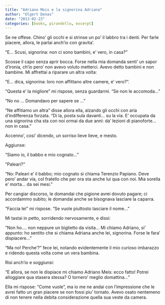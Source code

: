 ```yaml
---
title: "Adriano Meis e la signorina Adriana"
author: "Olgert Denas"
date: "2013-02-23"
categories: [books, pirandello, excerpt]
---
```


Se ne offese. Chino’ gli occhi e si strinse un po’ il labbro tra i denti. Per farle piacere, allora, le parlai anch’io con gravita’.

“E… Scusi, signorina: non ci sono bambini, e’ vero, in casa?”

Scosse il capo senza aprir bocca. Forse nella mia domanda senti’ un sapor d’ironia, ch’io pero’ non avevo voluto metterci. Avevo detto bambini e non bambine. Mi affrettai a riparare un altra volta:

“E… dica, signorina: loro non affittano altre camere, e’ vero?”.

“Questa e’ la migliore” mi rispose, senza guardarmi. “Se non le accomoda…”

“No no … Domandavo per sapere se …”

“Ne affitiamo un altra” disse allora ella, alzando gli occhi con aria d’indifferenza forzata. “Di la, posta sula davanti… su la via. E’ occupata da una signorina cha sta con noi ormai da due anni: da’ lezioni di pianoforte… non in casa.”

Accenno’, cosi’ dicendo, un sorriso lieve lieve, e mesto.

Aggiunse:

“Siamo io, il babbo e mio cognato…”

“Paleari?”

“No: Paleari e’ il babbo; mio cognato si chiama Terenzio Papiano. Deve pero’ andar via, col fratello che per ora sta anche lui qua con noi. Mia sorella e’ morta… da sei mesi.”

Per cangiar discorso, le domandai che pigione avrei dovuto pagare; ci accordammo subito; le domandai anche se bisognava lasciare la caparra.

“Faccia lei” mi rispose. “Se vuole piuttosto lasciare il nome…”

Mi tastai in petto, sorridendo nervosamente, e dissi:

“Non ho…. non neppure un biglietto da visita… Mi chiamo Adriano, si’ appunto: ho sentito che si chiama Adriana anche lei, signorina. Forse le fara’ dispiacere…”

“Ma no! Perche’?” fece lei, notando evidentemente il mio curioso imbarazzo e ridendo questa volta come un vera bambina.

Risi anch’io e soggiunsi:

“E allora, se non le dispiace mi chiamo Adriano Meis: ecco fatto! Potrei alloggiare qua stasera stessa? O tornero’ meglio domattina…”

Ella mi rispose: “Come vuole”, ma io me ne andai con l’impressione che le avrei fatto un gran piacere se non fossi piu’ tornato. Avevo osato nentemeno di non tenere nella debita considerazione quella sua veste da camera.